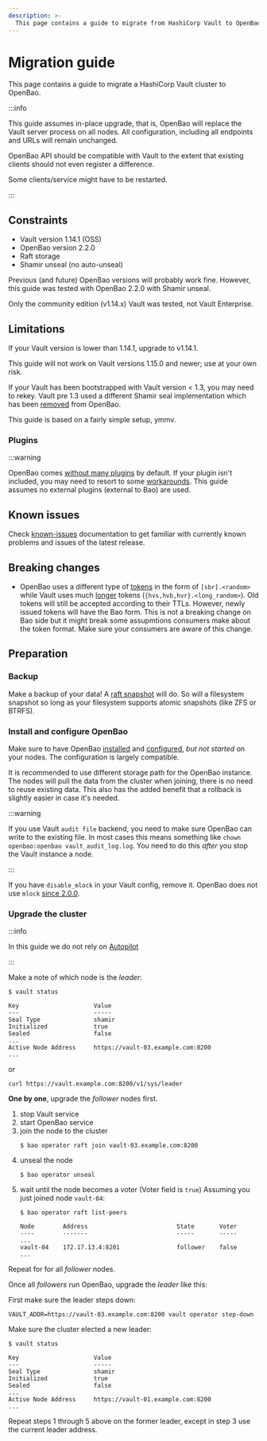 ```yaml
---
description: >-
  This page contains a guide to migrate from HashiCorp Vault to OpenBao
---
```


# Migration guide

This page contains a guide to migrate a HashiCorp Vault cluster to OpenBao.

:::info

This guide assumes in-place upgrade, that is, OpenBao will replace the
Vault server process on all nodes. All configuration, including
all endpoints and URLs will remain unchanged.

OpenBao API should be compatible with Vault to the extent that existing
clients should not even register a difference.

Some clients/service might have to be restarted.

:::

## Constraints

 * Vault version 1.14.1 (OSS)
 * OpenBao version 2.2.0
 * Raft storage
 * Shamir unseal (no auto-unseal)

Previous (and future) OpenBao versions will probably work fine. However,
this guide was tested with OpenBao 2.2.0 with Shamir unseal.

Only the community edition (v1.14.x) Vault was tested, not Vault Enterprise.

## Limitations

If your Vault version is lower than 1.14.1, upgrade to v1.14.1.

This guide will not work on Vault versions 1.15.0 and newer; use at your own risk.

If your Vault has been bootstrapped with Vault version < 1.3,
you may need to rekey. Vault pre 1.3 used a different Shamir seal
implementation which has been [removed](https://github.com/openbao/openbao/commit/ad0870c7361807192bfa1fc32964d8b1bca416ab)
from OpenBao.

This guide is based on a fairly simple setup, ymmv.

### Plugins

:::warning

OpenBao comes [without many plugins](https://github.com/orgs/openbao/discussions/64) by default.
If your plugin isn't included, you may need to resort to some [workarounds](https://github.com/openbao/openbao/issues/257#issuecomment-3228461262).
This guide assumes no external plugins (external to Bao) are used.

## Known issues

Check [known-issues](https://openbao.org/docs/known-issues/) documentation
to get familiar with currently known problems and issues of the latest
release.

## Breaking changes

- OpenBao uses a different type of
  [tokens](https://openbao.org/docs/concepts/tokens/#token-formats)
  in the form of `[sbr].<random>` while Vault uses much
  [longer](https://developer.hashicorp.com/vault/docs/concepts/tokens#token-types)
  tokens (`{hvs,hvb,hvr}.<long_random>`). Old tokens will still be accepted
  according to their TTLs. However, newly issued tokens will have the Bao
  form. This is not a breaking change on Bao side but it might break some
  assupmtions consumers make about the token format. Make sure your consumers
  are aware of this change.

## Preparation

### Backup

Make a backup of your data! A [raft snapshot](https://openbao.org/docs/commands/operator/raft/#snapshot)
will do. So will a filesystem snapshot so long as your filesystem supports
atomic snapshots (like ZFS or BTRFS).

### Install and configure OpenBao

Make sure to have OpenBao [installed](https://openbao.org/docs/install/) and
[configured](https://openbao.org/docs/configuration/), _but not started_
on your nodes. The configuration is largely compatible.

It is recommended to use different storage path for the OpenBao instance.
The nodes will pull the data from the cluster when joining, there is no
need to reuse existing data. This also has the added benefit that a rollback
is slightly easier in case it's needed.

:::warning

If you use Vault `audit file` backend, you need to make sure OpenBao
can write to the existing file. In most cases this means something
like `chown openbao:openbao vault_audit_log.log`. You need to do this
_after_ you stop the Vault instance a node.

:::

If you have `disable_mlock` in your Vault config, remove it. OpenBao does
not use `mlock` [since 2.0.0](https://openbao.org/docs/rfcs/mlock-removal/).


### Upgrade the cluster

:::info

In this guide we do not rely on [Autopilot](https://openbao.org/docs/commands/operator/raft/#autopilot)

:::

Make a note of which node is the _leader_:
```
$ vault status

Key                     Value
---                     -----
Seal Type               shamir
Initialized             true
Sealed                  false
...
Active Node Address     https://vault-03.example.com:8200
...
```

or

```
curl https://vault.example.com:8200/v1/sys/leader
```

**One by one**, upgrade the _follower_ nodes first.

1. stop Vault service
2. start OpenBao service
3. join the node to the cluster
   ```
   $ bao operator raft join vault-03.example.com:8200
   ```
4. unseal the node
   ```
   $ bao operator unseal
   ```
5. wait until the node becomes a voter (Voter field is `true`)
   Assuming you just joined node `vault-04`:
   ```
   $ bao operator raft list-peers

   Node        Address                         State       Voter
   ----        -------                         -----       -----
   ...
   vault-04    172.17.13.4:8201                follower    false
   ...
   ```

Repeat for for all _follower_ nodes.

Once all _followers_ run OpenBao, upgrade the _leader_ like this:

First make sure the leader steps down:

```
VAULT_ADDR=https://vault-03.example.com:8200 vault operator step-down
```

Make sure the cluster elected a new leader:
```
$ vault status

Key                     Value
---                     -----
Seal Type               shamir
Initialized             true
Sealed                  false
...
Active Node Address     https://vault-01.example.com:8200
...
```

Repeat steps 1 through 5 above on the former leader, except in step 3
use the current leader address.
